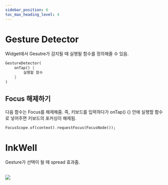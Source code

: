 ```yaml
---
sidebar_position: 6
toc_max_heading_level: 4
---
```


# Gesture Detector 
Widget에서 Gesutre가 감지될 때 실행될 함수를 정의해줄 수 있음.
```dart
GestureDetector(
	onTap() {
		실행할 함수
	}
)
```
## Focus 해제하기 
다음 함수는 Focus를 해제해줌. 즉, 키보드를 입력하다가 onTap() {} 안에 실행할 함수로 넣어주면 키보드의 포커싱이 해제됨.
```dart
FocusScope.of(context).requestFocus(FocusNode());
```

# InkWell
Gesture가 선택이 될 때 spread 효과줌.<br></br>
<div style={{textAlign: "center"}}>
<img src={require("").default} style={{width: }}/>
</div>

